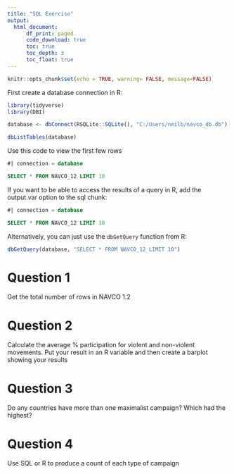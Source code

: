 ```yaml
---
title: "SQL Exercise"
output: 
  html_document:
      df_print: paged
      code_download: true
      toc: true
      toc_depth: 3
      toc_float: true
---
```



```r
knitr::opts_chunk$set(echo = TRUE, warning= FALSE, message=FALSE)

```



First create a database connection in R: 

```r
library(tidyverse)
library(DBI)

database <- dbConnect(RSQLite::SQLite(), "C:/Users/neilb/navco_db.db") 

dbListTables(database)
```

Use this code to view the first few rows

```sql
#| connection = database

SELECT * FROM NAVCO_12 LIMIT 10

```


If you want to be able to access the results of a query in R, add the output.var option to the sql chunk: 

```sql
#| connection = database

SELECT * FROM NAVCO_12 LIMIT 10

```

Alternatively, you can just use the `dbGetQuery` function from R: 

```r

dbGetQuery(database, "SELECT * FROM NAVCO_12 LIMIT 10")

```

# Question 1

Get the total number of rows in NAVCO 1.2



# Question 2

Calculate the average %  participation for violent and non-violent movements. Put your result in an R variable and then create a barplot showing your results



# Question 3

Do any countries have more than one maximalist campaign? Which had the highest?


# Question 4

Use SQL or R to produce a count of each type of campaign




